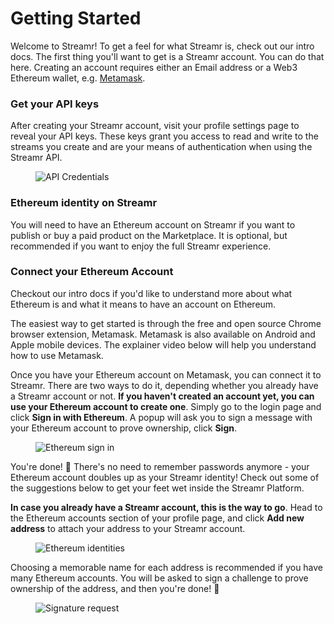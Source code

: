 

# Getting Started
Welcome to Streamr! To get a feel for what Streamr is, check out our <Link to={links.docs.introduction.root}>intro docs</Link>.
The first thing you'll want to get is a Streamr account. You can do that <Link to={links.internalLogin}>here</Link>. Creating an account requires either an Email address or a Web3 Ethereum wallet, e.g. <a href="https://metamask.io" target="blank">Metamask</a>.

### Get your API keys
After creating your Streamr account, visit your profile settings page to reveal your API keys. These keys grant you access to read and write to the streams you create and are your means of authentication when using the Streamr API.

<figure>
    <picture>
      <img
        src={ApiCredentials}
        srcSet={`${ApiCredentials2x} 2x`}
        alt="API Credentials"
      />
    </picture>
</figure>

### Ethereum identity on Streamr
You will need to have an Ethereum account on Streamr if you want to publish or buy a paid product on the Marketplace. It is optional, but recommended if you want to enjoy the full Streamr experience.

### Connect your Ethereum Account
Checkout our intro docs if you'd like to understand more about what Ethereum is and what it means to have an account on Ethereum.

The easiest way to get started is through the free and open source Chrome browser extension, Metamask. Metamask is also available on Android and Apple mobile devices. The explainer video below will help you understand how to use Metamask.

<div className={docsStyles.playerWrapper}>
    <ReactPlayer
        controls
        className={docsStyles.reactPlayer}
        url="https://www.youtube.com/watch?v=ZIGUC9JAAw8"
        width="100%"
        height="100%"
    />
</div>

Once you have your Ethereum account on Metamask, you can connect it to Streamr. There are two ways to do it, depending whether you already have a Streamr account or not. **If you haven't created an account yet, you can use your Ethereum account to create one**. Simply go to the <Link to={links.internalLogin}>login page</Link> and click **Sign in with Ethereum**. A popup will ask you to sign a message with your Ethereum account to prove ownership, click **Sign**.

<figure>
    <picture>
      <img
        src={SignInWithEth}
        srcSet={`${SignInWithEth2x} 2x`}
        alt="Ethereum sign in"
      />
    </picture>
</figure>

You're done! 🎉 There's no need to remember passwords anymore - your Ethereum account doubles up as your Streamr identity! Check out some of the suggestions below to get your feet wet inside the Streamr Platform.

**In case you already have a Streamr account, this is the way to go**. Head to the Ethereum accounts section of your profile page, and click **Add new address** to attach your address to your Streamr account.

<figure>
    <picture>
      <img
        src={EthIdentities}
        srcSet={`${EthIdentities2x} 2x`}
        alt="Ethereum identities"
      />
    </picture>
</figure>

Choosing a memorable name for each address is recommended if you have many Ethereum accounts. You will be asked to sign a challenge to prove ownership of the address, and then you're done! 🎉      

<figure>
    <picture>
      <img
        src={SignatureRequest}
        srcSet={`${SignatureRequest2x} 2x`}
        alt="Signature request"
      />
    </picture>
</figure>
